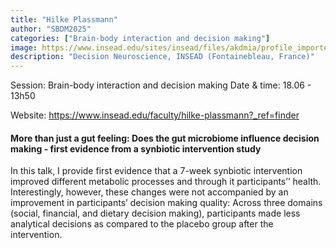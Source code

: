 ```yaml
---
title: "Hilke Plassmann"
author: "SBDM2025"
categories: ["Brain-body interaction and decision making"]
image: https://www.insead.edu/sites/insead/files/akdmia/profile_importer/Plassmann%20Hilke_12817.jpg
description: "Decision Neuroscience, INSEAD (Fontainebleau, France)" 
---
```


Session: Brain-body interaction and decision making
Date & time: 18.06 - 13h50

Website: [https://www.insead.edu/faculty/hilke-plassmann?_ref=finder](https://www.insead.edu/faculty/hilke-plassmann?_ref=finder)

#### More than just a gut feeling: Does the gut microbiome influence decision making - first evidence from a synbiotic intervention study

In this talk, I provide first evidence that a 7-week synbiotic intervention improved different metabolic processes and through it participants’’ health. Interestingly, however, these changes were not accompanied by an improvement in participants’ decision making quality: Across three domains (social, financial, and dietary decision making), participants made less analytical decisions as compared to the placebo group after the intervention. 
